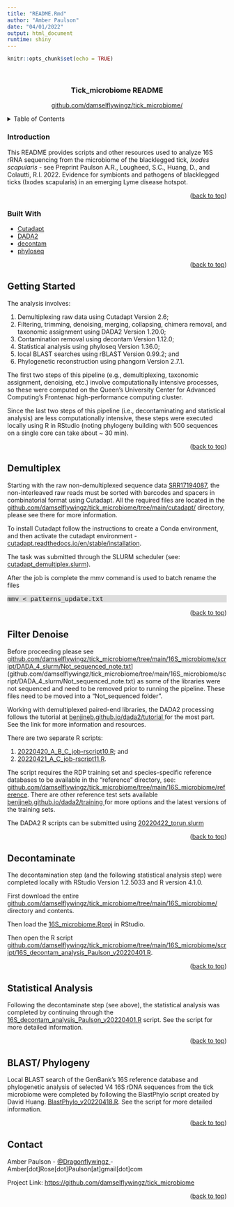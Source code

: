 ```yaml
---
title: "README.Rmd"
author: "Amber Paulson"
date: "04/01/2022"
output: html_document
runtime: shiny
---
```


```r
knitr::opts_chunk$set(echo = TRUE)
```

<br />
<div align="center">
  <h3 align="center">Tick_microbiome README </h3>
  <p align="center">
    [github.com/damselflywingz/tick_microbiome/](https://github.com/damselflywingz/tick_microbiome)
    <br />
  </p>
</div>



<!-- TABLE OF CONTENTS -->
<details>
  <summary>Table of Contents</summary>
  <ol>
    <li><a>[Introduction](#introduction)</a></li>
    <li><a>[Built With](#built-with)</a></li>
    <li><a>[Getting Started](#getting-started)</a></li>
    <li><a>[Demultiplex](#demultiplex)</a></li>
    <li><a>[Filter Denoise](#filter-denoise)</a></li>
    <li><a>[Decontaminate](#decontaminate)</a></li>
    <li><a>[Statistical Analysis](#statistical-analysis)</a></li>
    <li><a>[BLAST/ Phylogeny](#blast-phylogeny)</a></li>
    <li><a>[Contact](#contact)</a></li>
    </ol>
</details>

### Introduction

This README provides scripts and other resources used to analyze 16S rRNA sequencing from the microbiome of the blacklegged tick, <i>Ixodes scapularis</i> - see Preprint Paulson A.R., Lougheed, S.C., Huang, D., and Colautti, R.I. 2022. Evidence  for symbionts and pathogens of blacklegged ticks (Ixodes scapularis) in an emerging Lyme disease hotspot. 

<p align="right">(<a href="#top">back to top</a>)</p>

### Built With 

* <a href="https://cutadapt.readthedocs.io/en/stable/?target=_blank" target="_blank">Cutadapt</a>
* <a href="https://benjjneb.github.io/dada2/index.html" target="_blank">DADA2</a>
* <a href="https://benjjneb.github.io/decontam/" target="_blank">decontam</a>
* <a href="https://joey711.github.io/phyloseq/" target="_blank">phyloseq</a>

<p align="right">(<a href="#top">back to top</a>)</p>


<!-- GETTING STARTED -->
## Getting Started

The analysis involves:
<ol>
    <li>Demultiplexing raw data using Cutadapt Version 2.6;</li>
<li>Filtering, trimming, denoising, merging, collapsing, chimera removal, and taxonomic assignment using DADA2 Version 1.20.0;</li>
<li>Contamination removal using decontam Version 1.12.0;</li>
<li>Statistical analysis using phyloseq Version 1.36.0;</li>
<li>local BLAST searches using rBLAST Version 0.99.2; and</li>
<li>Phylogenetic reconstruction using phangorn Version 2.7.1.</li>
</ol>

The first two steps of this pipeline (e.g., demultiplexing, taxonomic assignment, denoising, etc.) involve computationally intensive processes, so these were computed on the Queen's University Center for Advanced Computing's Frontenac high-performance computing cluster. 

Since the last two steps of this pipeline (i.e., decontaminating and statistical analysis) are less computationally intensive, these steps were executed locally using R in RStudio (noting phylogeny building with 500 sequences on a single core can take about ~ 30 min).

<p align="right">(<a href="#top">back to top</a>)</p>



<!-- DEMULTIPLEX -->
## Demultiplex

Starting with the raw non-demultiplexed sequence data [SRR17194087](https://www.ncbi.nlm.nih.gov/sra/SRR17194087), the non-interleaved raw reads must be sorted with barcodes and spacers in combinatorial format using Cutadapt. All the required files are located in the [github.com/damselflywingz/tick_microbiome/tree/main/cutadapt/](https://github.com/damselflywingz/tick_microbiome/tree/main/cutadapt/) directory, please see there for more information.

To install Cutadapt follow the instructions to create a Conda environment, and then activate the cutadapt environment - [cutadapt.readthedocs.io/en/stable/installation](https://cutadapt.readthedocs.io/en/stable/installation.html).

The task was submitted through the SLURM scheduler (see: [cutadapt_demultiplex.slurm](https://github.com/damselflywingz/tick_microbiome/tree/main/cutadapt/cutadapt_demultiplex.slurm)).

After the job is complete the mmv command is used to batch rename the files

<p style="font-family: Lucida Console, monospace; font-size:11pt;background-color: #DDDDDD">
mmv < patterns_update.txt
</p>

<p align="right">(<a href="#top">back to top</a>)</p>


<!-- FILTER DENOISE -->
## Filter Denoise

Before proceeding please see [github.com/damselflywingz/tick_microbiome/tree/main/16S_microbiome/script/DADA_4_slurm/Not_sequenced_note.txt](https://github.com/damselflywingz/tick_microbiome/blob/main/16S_microbiome/script/DADA_4_slurm/Not_sequenced_note.txt)](github.com/damselflywingz/tick_microbiome/tree/main/16S_microbiome/script/DADA_4_slurm/Not_sequenced_note.txt) as some of the libraries were not sequenced and need to be removed prior to running the pipeline. These files need to be moved into a "Not_sequenced folder".

Working with demultiplexed paired-end libraries, the DADA2 processing follows the tutorial at <a href="https://benjjneb.github.io/dada2/index.html" target="_blank">benjjneb.github.io/dada2/tutorial </a> for the most part. See the link for more information and resources.


There are two separate R scripts:
<ol>
    <li>[20220420_A_B_C_job-rscript10.R](https://github.com/damselflywingz/tick_microbiome/blob/main/16S_microbiome/script/DADA_4_slurm/20220420_A_B_C_job-rscript10.R); and </li>
    <li>[20220421_A_C_job-rscript11.R](https://github.com/damselflywingz/tick_microbiome/blob/main/16S_microbiome/script/DADA_4_slurm/20220421_A_C_job-rscript11.R).</li>
    </ol>

The script requires the RDP training set and species-specific reference databases to be available in the "reference" directory, see: [github.com/damselflywingz/tick_microbiome/tree/main/16S_microbiome/reference](https://github.com/damselflywingz/tick_microbiome/tree/main/16S_microbiome/reference). There are other reference test sets available <a href="https://benjjneb.github.io/dada2/training.html" target="_blank">benjjneb.github.io/dada2/training </a>for more options and the latest versions of the training sets. 

The DADA2 R scripts can be submitted using  [20220422_torun.slurm](https://github.com/damselflywingz/tick_microbiome/blob/main/16S_microbiome/script/DADA_4_slurm/20220422_torun.slurm)

<p align="right">(<a href="#top">back to top</a>)</p>
 

<!-- DECONTAMINATE -->
## Decontaminate

The decontamination step (and the following statistical analysis step) were completed locally with RStudio Version 1.2.5033 and R version 4.1.0.

First download the entire [github.com/damselflywingz/tick_microbiome/tree/main/16S_microbiome/](https://github.com/damselflywingz/tick_microbiome/tree/main/16S_microbiome/) directory and contents.

Then load the [16S_microbiome.Rproj](https://github.com/damselflywingz/tick_microbiome/tree/main/16S_microbiome/16S_microbiome.Rproj) in RStudio. 

Then open the R script [github.com/damselflywingz/tick_microbiome/tree/main/16S_microbiome/script/16S_decontam_analysis_Paulson_v20220401.R](https://github.com/damselflywingz/tick_microbiome/tree/main/16S_microbiome/script/16S_decontam_analysis_Paulson_v20220401.R). 

<p align="right">(<a href="#top">back to top</a>)</p>



<!-- STATISTCAL ANALYSIS -->
## Statistical Analysis

Following the decontaminate step (see above), the statistical analysis was completed by continuing through the [16S_decontam_analysis_Paulson_v20220401.R](https://github.com/damselflywingz/tick_microbiome/tree/main/16S_microbiome/script/16S_decontam_analysis_Paulson_v20220401.R) script. See the script for more detailed information.

<p align="right">(<a href="#top">back to top</a>)</p>



<!-- BLAST/ PHYLOGENY -->
## BLAST/ Phylogeny

Local BLAST search of the GenBank's 16S reference database and phylogenetic analysis of selected V4 16S rDNA sequences from the tick microbiome were completed by following the BlastPhylo script created by David Huang. [BlastPhylo_v20220418.R](https://github.com/damselflywingz/tick_microbiome/blob/main/16S_microbiome/script/BlastPhylo_v20220418.R). See the script for more detailed information.

<p align="right">(<a href="#top">back to top</a>)</p>



<!-- CONTACT -->
## Contact

Amber Paulson - <a href="https://twitter.com/dragonflywingz" target="_blank">@Dragonflywingz </a> - Amber[dot]Rose[dot]Paulson[at]gmail[dot]com

Project Link: [https://github.com/damselflywingz/tick_microbiome](https://github.com/damselflywingz/tick_microbiome)

<p align="right">(<a href="#top">back to top</a>)</p>

